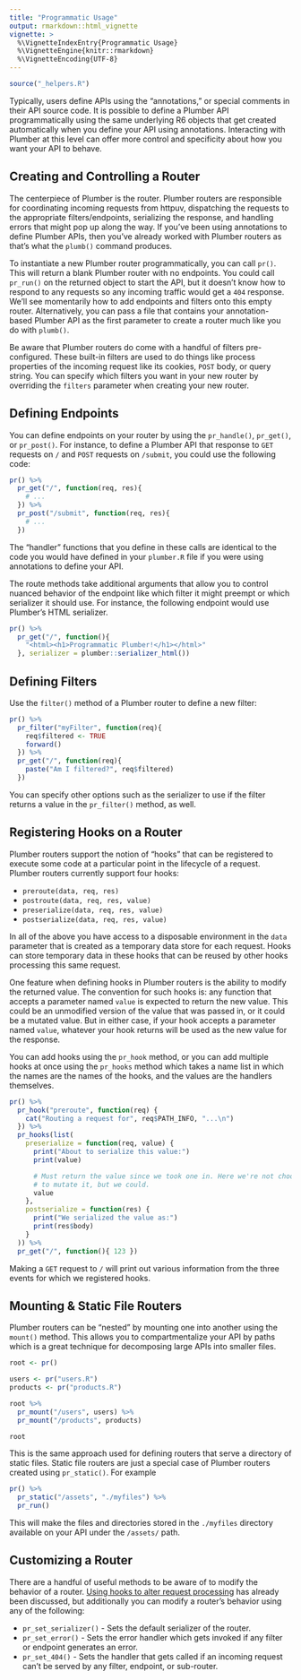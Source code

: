 ```yaml
---
title: "Programmatic Usage"
output: rmarkdown::html_vignette
vignette: >
  %\VignetteIndexEntry{Programmatic Usage}
  %\VignetteEngine{knitr::rmarkdown}
  %\VignetteEncoding{UTF-8}
---
```


```r
source("_helpers.R")
```

Typically, users define APIs using the "annotations," or special comments in their API source code. It is possible to define a Plumber API programmatically using the same underlying R6 objects that get created automatically when you define your API using annotations. Interacting with Plumber at this level can offer more control and specificity about how you want your API to behave.

## Creating and Controlling a Router

The centerpiece of Plumber is the router. Plumber routers are responsible for coordinating incoming requests from httpuv, dispatching the requests to the appropriate filters/endpoints, serializing the response, and handling errors that might pop up along the way. If you've been using annotations to define Plumber APIs, then you've already worked with Plumber routers  as that's what the `plumb()` command produces.

To instantiate a new Plumber router programmatically, you can call `pr()`. This will return a blank Plumber router with no endpoints. You could call `pr_run()` on the returned object to start the API, but it doesn't know how to respond to any requests so any incoming traffic would get a `404` response. We'll see momentarily how to add endpoints and filters onto this empty router. Alternatively, you can pass a file that contains your annotation-based Plumber API as the first parameter to create a router much like you do with `plumb()`.

Be aware that Plumber routers do come with a handful of filters pre-configured. These built-in filters are used to do things like process properties of the incoming request like its cookies, `POST` body, or query string. You can specify which filters you want in your new router by overriding the `filters` parameter when creating your new router.

## Defining Endpoints

You can define endpoints on your router by using the `pr_handle()`, `pr_get()`, or `pr_post()`. For instance, to define a Plumber API that response to `GET` requests on `/` and `POST` requests on `/submit`, you could use the following code:

```r
pr() %>%
  pr_get("/", function(req, res){
    # ...
  }) %>%
  pr_post("/submit", function(req, res){
    # ...
  })
```

The "handler" functions that you define in these calls are identical to the code you would have defined in your `plumber.R` file if you were using annotations to define your API.

The route methods take additional arguments that allow you to control nuanced behavior of the endpoint like which filter it might preempt or which serializer it should use. For instance, the following endpoint would use Plumber's HTML serializer.

```r
pr() %>%
  pr_get("/", function(){
    "<html><h1>Programmatic Plumber!</h1></html>"
  }, serializer = plumber::serializer_html())
```

## Defining Filters

Use the `filter()` method of a Plumber router to define a new filter:

```r
pr() %>%
  pr_filter("myFilter", function(req){
    req$filtered <- TRUE
    forward()
  }) %>%
  pr_get("/", function(req){
    paste("Am I filtered?", req$filtered)
  })
```

You can specify other options such as the serializer to use if the filter returns a value in the `pr_filter()` method, as well.

## Registering Hooks on a Router {#router-hooks}

Plumber routers support the notion of "hooks" that can be registered to execute some code at a particular point in the lifecycle of a request. Plumber routers currently support four hooks:

 - `preroute(data, req, res)`
 - `postroute(data, req, res, value)`
 - `preserialize(data, req, res, value)`
 - `postserialize(data, req, res, value)`

 In all of the above you have access to a disposable environment in the `data` parameter that is created as a temporary data store for each request. Hooks can store temporary data in these hooks that can be reused by other hooks processing this same request.

One feature when defining hooks in Plumber routers is the ability to modify the returned value. The convention for such hooks is: any function that accepts a parameter named `value` is expected to return the new value. This could be an unmodified version of the value that was passed in, or it could be a mutated value. But in either case, if your hook accepts a parameter named `value`, whatever your hook returns will be used as the new value for the response.

You can add hooks using the `pr_hook` method, or you can add multiple hooks at once using the `pr_hooks` method which takes a name list in which the names are the names of the hooks, and the values are the handlers themselves.

```r
pr() %>%
  pr_hook("preroute", function(req) {
    cat("Routing a request for", req$PATH_INFO, "...\n")
  }) %>%
  pr_hooks(list(
    preserialize = function(req, value) {
      print("About to serialize this value:")
      print(value)

      # Must return the value since we took one in. Here we're not choosing
      # to mutate it, but we could.
      value
    },
    postserialize = function(res) {
      print("We serialized the value as:")
      print(res$body)
    }
  )) %>%
  pr_get("/", function(){ 123 })
```

Making a `GET` request to `/` will print out various information from the three events for which we registered hooks.

## Mounting & Static File Routers {#mount-static}

Plumber routers can be "nested" by mounting one into another using the `mount()` method. This allows you to compartmentalize your API by paths which is a great technique for decomposing large APIs into smaller files.

```r
root <- pr()

users <- pr("users.R")
products <- pr("products.R")

root %>%
  pr_mount("/users", users) %>%
  pr_mount("/products", products)

root
```

This is the same approach used for defining routers that serve a directory of static files. Static file routers are just a special case of Plumber routers created using `pr_static()`. For example

```r
pr() %>%
  pr_static("/assets", "./myfiles") %>%
  pr_run()
```

This will make the files and directories stored in the `./myfiles` directory available on your API under the `/assets/` path.

## Customizing a Router {#customize-router}

There are a handful of useful methods to be aware of to modify the behavior of a router. [Using hooks to alter request processing](#router-hooks) has already been discussed, but additionally you can modify a router's behavior using any of the following:

 - `pr_set_serializer()` - Sets the default serializer of the router.
 - `pr_set_error()` - Sets the error handler which gets invoked if any filter or endpoint generates an error.
 - `pr_set_404()` - Sets the handler that gets called if an incoming request can't be served by any filter, endpoint, or sub-router.

